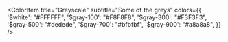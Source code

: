 <!-- Colors.stories.mdx -->


<Meta title="Colors" />

<ColorPalette>
  <ColorItem
    title="Yellow"
    colors={{
      "$yellow": colors.yellow,
    }}
  />
  <ColorItem
    title="Red"
    colors={{
      "$red": colors.red,
    }}
  />
  <ColorItem
    title="Black"
    colors={{ "$black": "#000" }}
  />
  <ColorItem
    title="White"
    colors={{ "$white": "#fff" }}
  />

  <ColorItem
    title="Greyscale"
    subtitle="Some of the greys"
    colors={{
      '$white': "#FFFFFF",
      '$gray-100': "#F8F8F8",
      '$gray-300': "#F3F3F3",
      '$gray-500': "#dedede",
      '$gray-700': "#bfbfbf",
      '$gray-900': "#a8a8a8",
    }}
  />
</ColorPalette>
